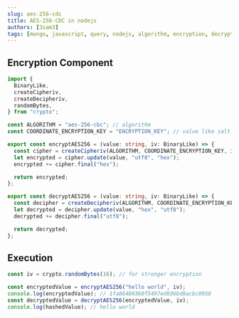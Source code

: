 ```yaml
---
slug: aes-256-cdc
title: AES-256-CDC in nodejs
authors: [3sam3]
tags: [mongo, javascript, query, nodejs, algorithm, encryption, decryption]
---
```


## Encryption Component

```ts showLineNumbers
import {
  BinaryLike,
  createCipheriv,
  createDecipheriv,
  randomBytes,
} from "crypto";

const ALGORITHM = "aes-256-cbc"; // algorithm
const COORDINATE_ENCRYPTION_KEY = "ENCRYPTION_KEY"; // value like salt or pepper

export const encryptAES256 = (value: string, iv: BinaryLike) => {
  const cipher = createCipheriv(ALGORITHM, COORDINATE_ENCRYPTION_KEY, iv);
  let encrypted = cipher.update(value, "utf8", "hex");
  encrypted += cipher.final("hex");

  return encrypted;
};

export const decryptAES256 = (value: string, iv: BinaryLike) => {
  const decipher = createDecipheriv(ALGORITHM, COORDINATE_ENCRYPTION_KEY, iv);
  let decrypted = decipher.update(value, "hex", "utf8");
  decrypted += decipher.final("utf8");

  return decrypted;
};
```

## Execution

```js showLineNumbers
const iv = crypto.randomBytes(16); // for stronger encryption

const encryptedValue = encryptAES256("hello world", iv);
console.log(encryptedValue); // 1fa86480360f5497ed036bd8acbc0958
const decryptedValue = decryptAES256(encryptedValue, iv);
console.log(hashedValue); // hello world
```
